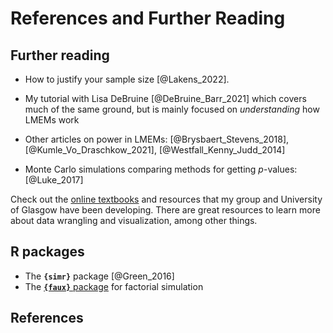 # References and Further Reading

## Further reading

- How to justify your sample size [@Lakens_2022].

- My tutorial with Lisa DeBruine [@DeBruine_Barr_2021] which covers much of the same ground, but is mainly focused on *understanding* how LMEMs work

- Other articles on power in LMEMs: [@Brysbaert_Stevens_2018], [@Kumle_Vo_Draschkow_2021], [@Westfall_Kenny_Judd_2014]

- Monte Carlo simulations comparing methods for getting $p$-values: [@Luke_2017]

Check out the [online textbooks](https://psyteachr.github.io/) and resources that my group and University of Glasgow have been developing. There are great resources to learn more about data wrangling and visualization, among other things.

## R packages

- The **`{simr}`** package [@Green_2016]
- The [**`{faux}`** package](https://debruine.github.io/faux/) for factorial simulation

## References


